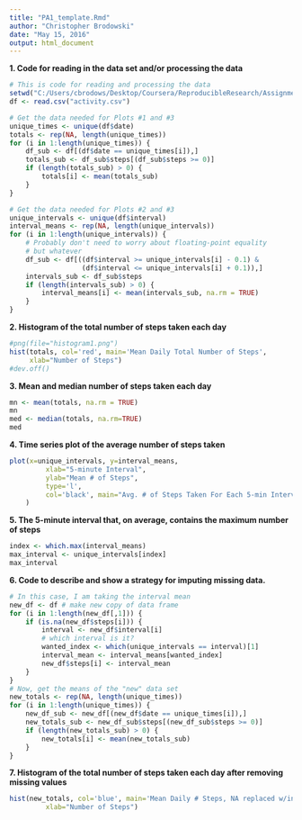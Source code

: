```yaml
---
title: "PA1_template.Rmd"
author: "Christopher Brodowski"
date: "May 15, 2016"
output: html_document
---
```


**1. Code for reading in the data set and/or processing the data**

```r
# This is code for reading and processing the data
setwd("C:/Users/cbrodows/Desktop/Coursera/ReproducibleResearch/Assignments/Assignment1/RepData_PeerAssessment1")
df <- read.csv("activity.csv")

# Get the data needed for Plots #1 and #3
unique_times <- unique(df$date)
totals <- rep(NA, length(unique_times))
for (i in 1:length(unique_times)) {
    df_sub <- df[(df$date == unique_times[i]),]
    totals_sub <- df_sub$steps[(df_sub$steps >= 0)]
    if (length(totals_sub) > 0) {
        totals[i] <- mean(totals_sub)
    }
}

# Get the data needed for Plots #2 and #3
unique_intervals <- unique(df$interval)
interval_means <- rep(NA, length(unique_intervals))
for (i in 1:length(unique_intervals)) {
    # Probably don't need to worry about floating-point equality
    # but whatever
    df_sub <- df[((df$interval >= unique_intervals[i] - 0.1) &
                  (df$interval <= unique_intervals[i] + 0.1)),]
    intervals_sub <- df_sub$steps
    if (length(intervals_sub) > 0) {
        interval_means[i] <- mean(intervals_sub, na.rm = TRUE) 
    }
}

```

**2. Histogram of the total number of steps taken each day**

```r
#png(file="histogram1.png")
hist(totals, col='red', main='Mean Daily Total Number of Steps',
     xlab="Number of Steps")
#dev.off()
```

**3. Mean and median number of steps taken each day**

```r
mn <- mean(totals, na.rm = TRUE)
mn
med <- median(totals, na.rm=TRUE)
med
```

**4. Time series plot of the average number of steps taken**

```r
plot(x=unique_intervals, y=interval_means,
         xlab="5-minute Interval",
         ylab="Mean # of Steps",
         type='l',
         col='black', main="Avg. # of Steps Taken For Each 5-min Interval"
    )
```

**5. The 5-minute interval that, on average, contains the maximum number of steps**

```r
index <- which.max(interval_means)
max_interval <- unique_intervals[index]
max_interval
```

**6. Code to describe and show a strategy for imputing missing data.**

```r
# In this case, I am taking the interval mean
new_df <- df # make new copy of data frame
for (i in 1:length(new_df[,1])) {
    if (is.na(new_df$steps[i])) {
        interval <- new_df$interval[i]
        # which interval is it?
        wanted_index <- which(unique_intervals == interval)[1]
        interval_mean <- interval_means[wanted_index]
        new_df$steps[i] <- interval_mean
    }
}
# Now, get the means of the "new" data set 
new_totals <- rep(NA, length(unique_times))
for (i in 1:length(unique_times)) {
    new_df_sub <- new_df[(new_df$date == unique_times[i]),]
    new_totals_sub <- new_df_sub$steps[(new_df_sub$steps >= 0)]
    if (length(new_totals_sub) > 0) {
        new_totals[i] <- mean(new_totals_sub)
    }
}
```

**7. Histogram of the total number of steps taken each day after removing missing values**

```r
hist(new_totals, col='blue', main='Mean Daily # Steps, NA replaced w/interval means',
         xlab="Number of Steps")
```